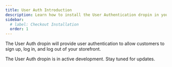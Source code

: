 ```yaml
---
title: User Auth Introduction
description: Learn how to install the User Authentication dropin in your site.
sidebar:
  # label: Checkout Installation
  order: 1
---
```



The User Auth dropin will provide user authentication to allow customers to sign up, log in, and log out of your storefront.

<Aside type="wip" title="In Development">
  The User Auth dropin is in active development. Stay tuned for updates.
</Aside>
